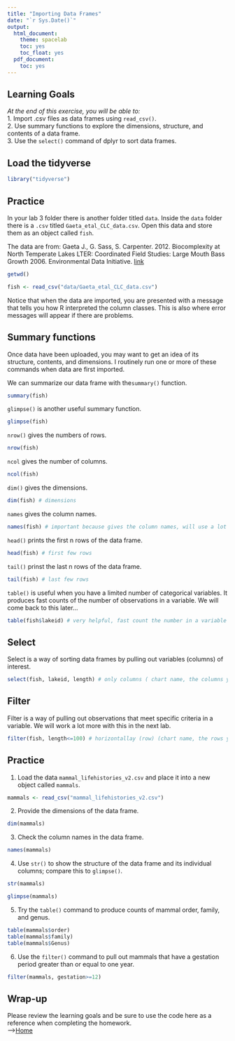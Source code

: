 ```yaml
---
title: "Importing Data Frames"
date: "`r Sys.Date()`"
output:
  html_document:
    theme: spacelab
    toc: yes
    toc_float: yes
  pdf_document:
    toc: yes
---
```


## Learning Goals
*At the end of this exercise, you will be able to:*    
1. Import .csv files as data frames using `read_csv()`.  
2. Use summary functions to explore the dimensions, structure, and contents of a data frame.  
3. Use the `select()` command of dplyr to sort data frames.  

## Load the tidyverse
```r
library("tidyverse")
```

## Practice
In your lab 3 folder there is another folder titled `data`. Inside the `data` folder there is a `.csv` titled `Gaeta_etal_CLC_data.csv`. Open this data and store them as an object called `fish`.  

The data are from: Gaeta J., G. Sass, S. Carpenter. 2012. Biocomplexity at North Temperate Lakes LTER: Coordinated Field Studies: Large Mouth Bass Growth 2006. Environmental Data Initiative.  [link](https://portal.edirepository.org/nis/mapbrowse?scope=knb-lter-ntl&identifier=267)  

```r
getwd()
```

```r
fish <- read_csv("data/Gaeta_etal_CLC_data.csv")
```

Notice that when the data are imported, you are presented with a message that tells you how R interpreted the column classes. This is also where error messages will appear if there are problems.  

## Summary functions
Once data have been uploaded, you may want to get an idea of its structure, contents, and dimensions. I routinely run one or more of these commands when data are first imported.  

We can summarize our data frame with the`summary()` function.  
```r
summary(fish)
```

`glimpse()` is another useful summary function.
```r
glimpse(fish)
```

`nrow()` gives the numbers of rows.
```r
nrow(fish)
```

`ncol` gives the number of columns.
```r
ncol(fish)
```

`dim()` gives the dimensions.
```r
dim(fish) # dimensions
```

`names` gives the column names.
```r
names(fish) # important because gives the column names, will use a lot
```

`head()` prints the first n rows of the data frame.
```r
head(fish) # first few rows
```

`tail()` prinst the last n rows of the data frame.
```r
tail(fish) # last few rows
```

`table()` is useful when you have a limited number of categorical variables. It produces fast counts of the number of observations in a variable. We will come back to this later... 
```r
table(fish$lakeid) # very helpful, fast count the number in a variable
```

## Select
Select is a way of sorting data frames by pulling out variables (columns) of interest.
```r
select(fish, lakeid, length) # only columns ( chart name, the columns you want to look at)
```

## Filter
Filter is a way of pulling out observations that meet specific criteria in a variable. We will work a lot more with this in the next lab.  
```r
filter(fish, length<=100) # horizontallay (row) (chart name, the rows you want to look at)
```

## Practice
1. Load the data `mammal_lifehistories_v2.csv` and place it into a new object called `mammals`.

```r

mammals <- read_csv("mammal_lifehistories_v2.csv")
```


2. Provide the dimensions of the data frame.

```r
dim(mammals)
```


3. Check the column names in the data frame. 

```r
names(mammals)
```


4. Use `str()` to show the structure of the data frame and its individual columns; compare this to `glimpse()`. 

```r
str(mammals)
```

```r
glimpse(mammals)
```


5. Try the `table()` command to produce counts of mammal order, family, and genus.  

```r
table(mammals$order)
table(mammals$family)
table(mammals$Genus)
```


6. Use the `filter()` command to pull out mammals that have a gestation period greater than or equal to one year.  

```r
filter(mammals, gestation>=12)
```


## Wrap-up
Please review the learning goals and be sure to use the code here as a reference when completing the homework.  
-->[Home](https://jmledford3115.github.io/datascibiol/)
